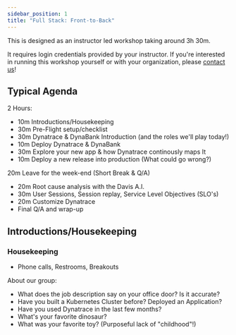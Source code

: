 ```yaml
---
sidebar_position: 1
title: "Full Stack: Front-to-Back"
---
```


This is designed as an instructor led workshop taking around 3h 30m.

It requires login credentials provided by your instructor. If you're interested in running this workshop yourself or with your organization, please [contact us](https://www.dynatrace.com/contact/)!

## Typical Agenda

2 Hours:

- 10m Introductions/Housekeeping
- 30m Pre-Flight setup/checklist
- 30m Dynatrace & DynaBank Introduction (and the roles we'll play today!)
- 10m Deploy Dynatrace & DynaBank
- 30m Explore your new app & how Dynatrace continously maps It
- 10m Deploy a new release into production (What could go wrong?)

20m Leave for the week-end (Short Break & Q/A)

- 20m Root cause analysis with the Davis A.I.
- 30m User Sessions, Session replay, Service Level Objectives (SLO's)
- 20m Customize Dynatrace
- Final Q/A and wrap-up

## Introductions/Housekeeping

### Housekeeping

- Phone calls, Restrooms, Breakouts

About our group:

- What does the job description say on your office door? Is it accurate?
- Have you built a Kubernetes Cluster before? Deployed an Application?
- Have you used Dynatrace in the last few months?
- What's your favorite dinosaur?
- What was your favorite toy? (Purposeful lack of "childhood"!)
